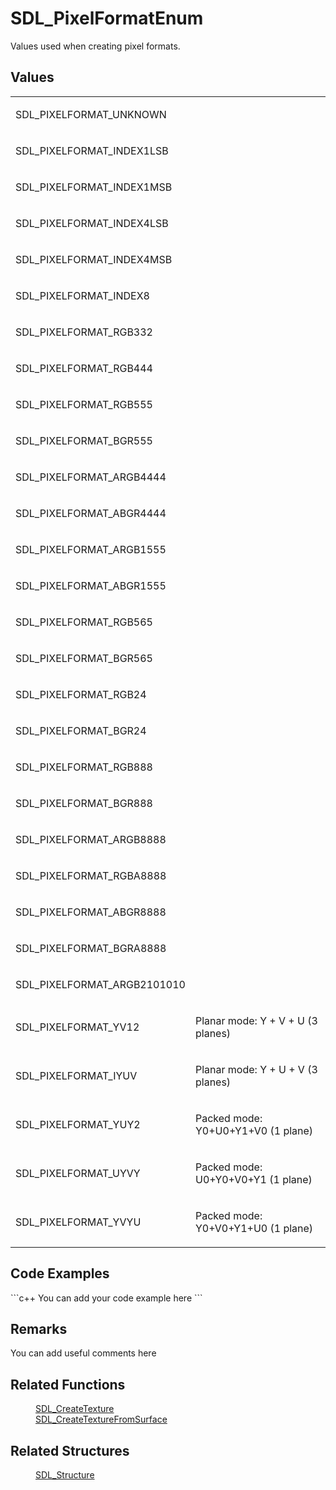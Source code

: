 <!-- pragma section-numbers off -->
<!-- pragma disable-camelcase -->

= SDL_PixelFormatEnum =
Values used when creating pixel formats.


== Values ==
{|
|SDL_PIXELFORMAT_UNKNOWN
|
|-
|SDL_PIXELFORMAT_INDEX1LSB
|
|-
|SDL_PIXELFORMAT_INDEX1MSB
|
|-
|SDL_PIXELFORMAT_INDEX4LSB
|
|-
|SDL_PIXELFORMAT_INDEX4MSB
|
|-
|SDL_PIXELFORMAT_INDEX8
|
|-
|SDL_PIXELFORMAT_RGB332
|
|-
|SDL_PIXELFORMAT_RGB444
|
|-
|SDL_PIXELFORMAT_RGB555
|
|-
|SDL_PIXELFORMAT_BGR555
|
|-
|SDL_PIXELFORMAT_ARGB4444
|
|-
|SDL_PIXELFORMAT_ABGR4444
|
|-
|SDL_PIXELFORMAT_ARGB1555
|
|-
|SDL_PIXELFORMAT_ABGR1555
|
|-
|SDL_PIXELFORMAT_RGB565
|
|-
|SDL_PIXELFORMAT_BGR565
|
|-
|SDL_PIXELFORMAT_RGB24
|
|-
|SDL_PIXELFORMAT_BGR24
|
|-
|SDL_PIXELFORMAT_RGB888
|
|-
|SDL_PIXELFORMAT_BGR888
|
|-
|SDL_PIXELFORMAT_ARGB8888
|
|-
|SDL_PIXELFORMAT_RGBA8888
|
|-
|SDL_PIXELFORMAT_ABGR8888
|
|-
|SDL_PIXELFORMAT_BGRA8888
|
|-
|SDL_PIXELFORMAT_ARGB2101010
|
|-
|SDL_PIXELFORMAT_YV12
|Planar mode: Y + V + U (3 planes)
|-
|SDL_PIXELFORMAT_IYUV
|Planar mode: Y + U + V (3 planes)
|-
|SDL_PIXELFORMAT_YUY2
|Packed mode: Y0+U0+Y1+V0 (1 plane)
|-
|SDL_PIXELFORMAT_UYVY
|Packed mode: U0+Y0+V0+Y1 (1 plane)
|-
|SDL_PIXELFORMAT_YVYU
|Packed mode: Y0+V0+Y1+U0 (1 plane)
|}

== Code Examples ==
```c++
You can add your code example here
```

== Remarks ==
You can add useful comments here

== Related Functions ==
:[[SDL_CreateTexture]]
:[[SDL_CreateTextureFromSurface]]

== Related Structures ==
:[[SDL_Structure]]
